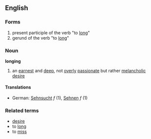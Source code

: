 ==English==
===Forms===
# present participle of the verb "to [[long]]"
# gerund of the verb "to [[long]]"
===Noun===
'''longing'''
# an [[earnest]] and [[deep]], not [[overly]] [[passionate]] but rather [[melancholic]] [[desire]]
====Translations====
*German: [[Sehnsucht]] ''f'' (1), [[Sehnen]] ''f'' (1)
===Related terms===
*[[desire]]
*to [[long]]
*to [[miss]]